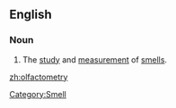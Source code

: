 ==English==

===Noun===
{{en-noun|-}}

# The [[study]] and [[measurement]] of [[smells]].

[[zh:olfactometry]]
[[Category:Smell]]